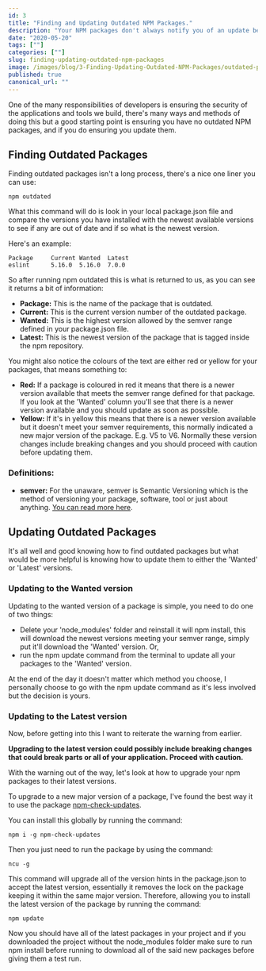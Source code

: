 ```yaml
---
id: 3
title: "Finding and Updating Outdated NPM Packages."
description: "Your NPM packages don't always notify you of an update being available so it's good practice to know how to find and update outdated NPM packages."
date: "2020-05-20"
tags: [""]
categories: [""]
slug: finding-updating-outdated-npm-packages
image: /images/blog/3-Finding-Updating-Outdated-NPM-Packages/outdated-packages-og.png
published: true
canonical_url: ""
---
```


One of the many responsibilities of developers is ensuring the security of the applications and tools we build, there's many ways and methods of doing this but a good starting point is ensuring you have no
outdated NPM packages, and if you do ensuring you update them.

## Finding Outdated Packages

Finding outdated packages isn't a long process, there's a nice one liner you can use:

```
npm outdated
```

What this command will do is look in your local package.json file and compare the versions you have installed with the newest available versions to see if any are out of date and if so what
is the newest version.

Here's an example:

```
Package     Current Wanted  Latest
eslint      5.16.0  5.16.0  7.0.0
```

So after running npm outdated this is what is returned to us, as you can see it returns a bit of information:

- **Package:** This is the name of the package that is outdated.
- **Current:** This is the current version number of the outdated package.
- **Wanted:** This is the highest version allowed by the semver range defined in your package.json file.
- **Latest:** This is the newest version of the package that is tagged inside the npm repository.

You might also notice the colours of the text are either red or yellow for your packages, that means something to:

- **Red:** If a package is coloured in red it means that there is a newer version available that meets the semver range defined for that package. If you look at the 'Wanted' column you'll see that
  there is a newer version available and you should update as soon as possible.
- **Yellow:** If it's in yellow this means that there is a newer version available but it doesn't meet your semver requirements, this normally indicated a new major version of the package. E.g. V5 to V6.
  Normally these version changes include breaking changes and you should proceed with caution before updating them.

### Definitions:

- **semver:** For the unaware, semver is Semantic Versioning which is the method of versioning your package, software, tool or just about anything. [You can read more here](https://semver.org/).

## Updating Outdated Packages

It's all well and good knowing how to find outdated packages but what would be more helpful is knowing how to update them to either the 'Wanted' or 'Latest' versions.

### Updating to the Wanted version

Updating to the wanted version of a package is simple, you need to do one of two things:

- Delete your 'node_modules' folder and reinstall it will npm install, this will download the newest versions meeting your semver range, simply put it'll download the 'Wanted' version. Or,
- run the npm update command from the terminal to update all your packages to the 'Wanted' version.

At the end of the day it doesn't matter which method you choose, I personally choose to go with the npm update command as it's less involved but the decision is yours.

### Updating to the Latest version

Now, before getting into this I want to reiterate the warning from earlier.

**Upgrading to the latest version could possibly include breaking changes that could break parts or all of your application. Proceed with caution.**

With the warning out of the way, let's look at how to upgrade your npm packages to their latest versions.

To upgrade to a new major version of a package, I've found the best way it to use the package [npm-check-updates](https://www.npmjs.com/package/npm-check-updates).

You can install this globally by running the command:

```
npm i -g npm-check-updates
```

Then you just need to run the package by using the command:

```
ncu -g
```

This command will upgrade all of the version hints in the package.json to accept the latest version, essentially it removes the lock on the package keeping it within the same major version.
Therefore, allowing you to install the latest version of the package by running the command:

```
npm update
```

Now you should have all of the latest packages in your project and if you downloaded the project without the node_modules folder make sure to run npm install before running to download
all of the said new packages before giving them a test run.
